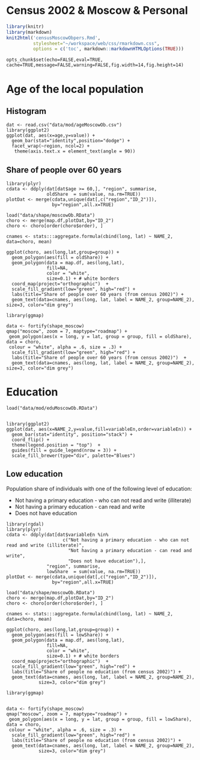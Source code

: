 # Census 2002 & Moscow & Personal

```r
library(knitr)
library(markdown)
knit2html('censusMoscowObpers.Rmd', 
          stylesheet="~/workspace/web/css/rmarkdown.css",
          options = c('toc', markdown::markdownHTMLOptions(TRUE)))
```


```roptscensus
opts_chunk$set(echo=FALSE,eval=TRUE, cache=TRUE,message=FALSE,warning=FALSE,fig.width=14,fig.height=14)
```

# Age of the local population

## Histogram

```rcenMosObPersAge
dat <- read.csv("data/mod/ageMoscowOb.csv")
library(ggplot2)
ggplot(dat, aes(x=age,y=value)) +
  geom_bar(stat="identity",position="dodge") +
  facet_wrap(~region, ncol=2) +
   theme(axis.text.x = element_text(angle = 90))
```

## Share of people over 60 years

```rcenMosObPersAgeMap1
library(plyr)
cdata <- ddply(dat[dat$age >= 60,], "region", summarise,
               oldShare  = sum(value, na.rm=TRUE))
plotDat <- merge(cdata,unique(dat[,c("region","ID_2")]),
                 by="region",all.x=TRUE)

load("data/shape/moscowOb.RData")
choro <- merge(map.df,plotDat,by="ID_2")
choro <- choro[order(choro$order), ]

cnames <- stats:::aggregate.formula(cbind(long, lat) ~ NAME_2, data=choro, mean)

ggplot(choro, aes(long,lat,group=group)) +
  geom_polygon(aes(fill = oldShare)) +
  geom_polygon(data = map.df, aes(long,lat), 
               fill=NA, 
               color = "white",
               size=0.1) + # white borders
  coord_map(project="orthographic")  +
  scale_fill_gradient(low="green", high="red") +
  labs(title="Share of people over 60 years (from census 2002)") +
  geom_text(data=cnames, aes(long, lat, label = NAME_2, group=NAME_2), size=3, color="dim grey")

```


```rcenMosObPersAgeMap2

library(ggmap)

data <- fortify(shape_moscow)
qmap("moscow", zoom = 7, maptype="roadmap") +
 geom_polygon(aes(x = long, y = lat, group = group, fill = oldShare), data = choro,
 colour = "white", alpha = .6, size = .3) +
  scale_fill_gradient(low="green", high="red") +
  labs(title="Share of people over 60 years (from census 2002)")  +
  geom_text(data=cnames, aes(long, lat, label = NAME_2, group=NAME_2), size=3, color="dim grey")

```


# Education


```rcenMosObPersEduPlot1
load("data/mod/eduMoscowOb.RData")


library(ggplot2)
ggplot(dat, aes(x=NAME_2,y=value,fill=variableEn,order=variableEn)) +
  geom_bar(stat="identity", position="stack") +
  coord_flip() + 
  theme(legend.position = "top")  +
  guides(fill = guide_legend(nrow = 3)) +
  scale_fill_brewer(type="div", palette="Blues")

```


## Low education

Population share of individuals with one of the following level of education: 

- Not having a primary education - who can not read and write (illiterate)
- Not having a primary education - can read and write
- Does not have education

```rcenMosObPersEduMap1

library(rgdal)
library(plyr)
cdata <- ddply(dat[dat$variableEn %in% 
                     c("Not having a primary education - who can not read and write (illiterate)",
                       "Not having a primary education - can read and write",
                       "Does not have education"),], 
               "region", summarise,
               lowShare  = sum(value, na.rm=TRUE))
plotDat <- merge(cdata,unique(dat[,c("region","ID_2")]),
                 by="region",all.x=TRUE)

load("data/shape/moscowOb.RData")
choro <- merge(map.df,plotDat,by="ID_2")
choro <- choro[order(choro$order), ]

cnames <- stats:::aggregate.formula(cbind(long, lat) ~ NAME_2, data=choro, mean)

ggplot(choro, aes(long,lat,group=group)) +
  geom_polygon(aes(fill = lowShare)) +
  geom_polygon(data = map.df, aes(long,lat), 
               fill=NA, 
               color = "white",
               size=0.1) + # white borders
  coord_map(project="orthographic")  +
  scale_fill_gradient(low="green", high="red") +
  labs(title="Share of people no education (from census 2002)") +
  geom_text(data=cnames, aes(long, lat, label = NAME_2, group=NAME_2), 
            size=3, color="dim grey")
```


```rrcenMosObPersEduMap2

library(ggmap)


data <- fortify(shape_moscow)
qmap("moscow", zoom = 7, maptype="roadmap") +
 geom_polygon(aes(x = long, y = lat, group = group, fill = lowShare), data = choro,
 colour = "white", alpha = .6, size = .3) +
  scale_fill_gradient(low="green", high="red") +
  labs(title="Share of people no education (from census 2002)") +
  geom_text(data=cnames, aes(long, lat, label = NAME_2, group=NAME_2), 
            size=3, color="dim grey")

```





